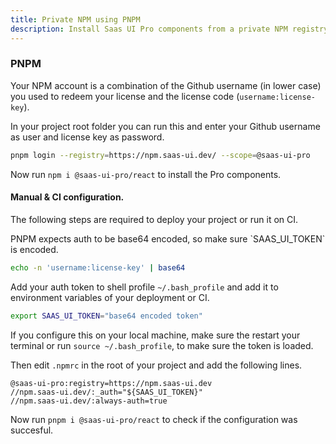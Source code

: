 ```yaml
---
title: Private NPM using PNPM
description: Install Saas UI Pro components from a private NPM registry.
---
```


### PNPM

Your NPM account is a combination of the Github username (in lower case) you used to redeem your license and the license code (`username:license-key`).

<NpmAuthToken />

In your project root folder you can run this and enter your Github username as user and license key as password.

```bash
pnpm login --registry=https://npm.saas-ui.dev/ --scope=@saas-ui-pro
```

Now run `npm i @saas-ui-pro/react` to install the Pro components.

#### Manual & CI configuration.

The following steps are required to deploy your project or run it on CI.

<Info>
  PNPM expects auth to be base64 encoded, so make sure `SAAS_UI_TOKEN` is
  encoded.
</Info>

```bash
echo -n 'username:license-key' | base64
```

Add your auth token to shell profile `~/.bash_profile` and add it to environment variables of your deployment or CI.

```bash
export SAAS_UI_TOKEN="base64 encoded token"
```

If you configure this on your local machine, make sure the restart your terminal
or run `source ~/.bash_profile`, to make sure the token is loaded.

Then edit `.npmrc` in the root of your project and add the following lines.

```
@saas-ui-pro:registry=https://npm.saas-ui.dev
//npm.saas-ui.dev/:_auth="${SAAS_UI_TOKEN}"
//npm.saas-ui.dev/:always-auth=true
```

Now run `pnpm i @saas-ui-pro/react` to check if the configuration was succesful.
